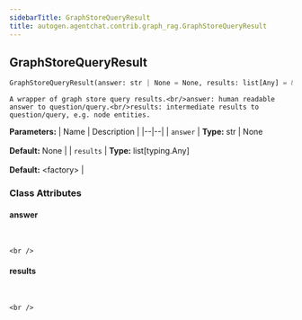```yaml
---
sidebarTitle: GraphStoreQueryResult
title: autogen.agentchat.contrib.graph_rag.GraphStoreQueryResult
---
```

<h2 id="autogen.agentchat.contrib.graph_rag.GraphStoreQueryResult" class="doc doc-heading">
    <code class="doc-symbol doc-symbol-heading doc-symbol-class"></code>
    <span class="doc doc-object-name doc-class-name">GraphStoreQueryResult</span>
</h2>

```python
GraphStoreQueryResult(answer: str | None = None, results: list[Any] = &lt;factory&gt;)
```

    A wrapper of graph store query results.<br/>answer: human readable answer to question/query.<br/>results: intermediate results to question/query, e.g. node entities.

<b>Parameters:</b>
| Name | Description |
|--|--|
| `answer` | **Type:** str \| None<br/><br/>**Default:** None |
| `results` | **Type:** list[typing.Any]<br/><br/>**Default:** &lt;factory&gt; |

### Class Attributes

<code class="doc-symbol doc-symbol-heading doc-symbol-attribute"></code>
#### answer
<br />

    <br />

<code class="doc-symbol doc-symbol-heading doc-symbol-attribute"></code>
#### results
<br />

    <br />